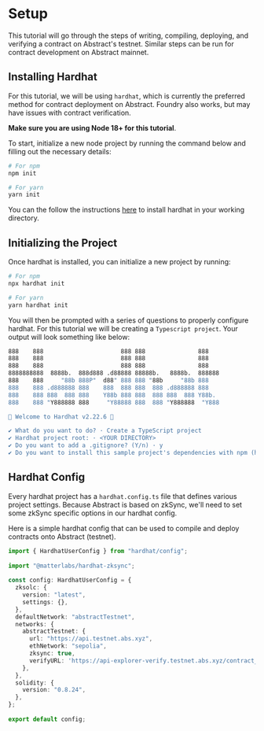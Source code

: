 # Setup

This tutorial will go through the steps of writing, compiling, deploying, and verifying a contract on Abstract's testnet. Similar steps can be run for contract development on Abstract mainnet.

## Installing Hardhat

For this tutorial, we will be using `hardhat`, which is currently the preferred method for contract deployment on Abstract. Foundry also works, but may have issues with contract verification.

**Make sure you are using Node 18+ for this tutorial**.

To start, initialize a new node project by running the command below and filling out the necessary details:
```bash
# For npm
npm init

# For yarn
yarn init
```

You can the follow the instructions [here](/tooling/hardhat#install-dependencies) to install hardhat in your working directory.

## Initializing the Project

Once hardhat is installed, you can initialize a new project by running:
```bash
# For npm
npx hardhat init

# For yarn
yarn hardhat init
```

You will then be prompted with a series of questions to properly configure hardhat. For this tutorial we will be creating a `Typescript project`.
Your output will look something like below:
```bash
888    888                      888 888               888
888    888                      888 888               888
888    888                      888 888               888
8888888888  8888b.  888d888 .d88888 88888b.   8888b.  888888
888    888     "88b 888P"  d88" 888 888 "88b     "88b 888
888    888 .d888888 888    888  888 888  888 .d888888 888
888    888 888  888 888    Y88b 888 888  888 888  888 Y88b.
888    888 "Y888888 888     "Y88888 888  888 "Y888888  "Y888

👷 Welcome to Hardhat v2.22.6 👷‍

✔ What do you want to do? · Create a TypeScript project
✔ Hardhat project root: · <YOUR DIRECTORY>
✔ Do you want to add a .gitignore? (Y/n) · y
✔ Do you want to install this sample project's dependencies with npm (hardhat @nomicfoundation/hardhat-toolbox)? (Y/n) · y
```

## Hardhat Config

Every hardhat project has a `hardhat.config.ts` file that defines various project settings.
Because Abstract is based on zkSync, we'll need to set some zkSync specific options in our hardhat config.

Here is a simple hardhat config that can be used to compile and deploy contracts onto Abstract (testnet).
```typescript
import { HardhatUserConfig } from "hardhat/config";
 
import "@matterlabs/hardhat-zksync";
 
const config: HardhatUserConfig = {
  zksolc: {
    version: "latest",
    settings: {},
  },
  defaultNetwork: "abstractTestnet",
  networks: {
    abstractTestnet: {
      url: "https://api.testnet.abs.xyz",
      ethNetwork: "sepolia",
      zksync: true,
      verifyURL: 'https://api-explorer-verify.testnet.abs.xyz/contract_verification',
    },
  },
  solidity: {
    version: "0.8.24",
  },
};
 
export default config;
```
